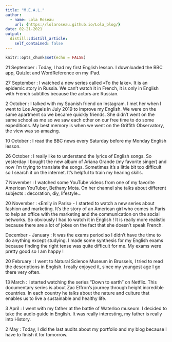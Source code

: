 ```yaml
---
title: "M.E.A.L."
author:
  - name: Lola Roseau
    url: {https://lolaroseau.github.io/Lola_blog/}
date: 02-21-2021
output:
  distill::distill_article:
    self_contained: false
---
```


```r
knitr::opts_chunk$set(echo = FALSE)
```

21 September : Today, I had my first English lesson. I downloaded the BBC app, Quizlet and WordReference on my iPad.

27 September : I watched a new series called «To the lake». It is an epidemic story in Russia. We can’t watch it in French, it is only in English with French subtitles because the actors are Russian.

2 October : I talked with my Spanish friend on Instagram. I met her when I went to Los Angels in July 2019 to improve my English. We were on the same apartment so we became quickly friends. She didn’t went on the same school as me so we saw each other on our free time to do some expeditions. My best memory is when we went on the Griffith Observatory, the view was so amazing.

10 October : I read the BBC news every Saturday before my Monday English lesson. 

26 October : I really like to understand the lyrics of English songs. So yesterday I bought the new album of Ariana Grande (my favorite singer) and now I’m trying to translate the songs. Sometimes it’s a little bit too difficult so I search it on the internet. It's helpful to train my hearing skills. 

7 November : I watched some YouTube videos from one of my favorite American YouTuber, Bethany Mota. On her channel she talks about different subjects : decoration, diy, lifestyle...

20 November : «Emily in Paris» - I started to watch a new series about fashion and marketing. It’s the story of an American girl who comes in Paris to help an office with the marketing and the communication on the social networks. So obviously I had to watch it in English ! It is really more realistic because there are a lot of jokes on the fact that she doesn’t speak French.

December - January : It was the exams period so I didn’t have the time to do anything except studying. I made some synthesis for my English exams because finding the right tense was quite difficult for me. My exams were pretty good so I am happy ! 

20 February : I went to Natural Science Museum in Brussels, I tried to read the descriptions in English. I really enjoyed it, since my youngest age I go there very often. 

13 March : I started watching the series "Down to earth" on Netflix. This documentary series is about Zac Effron's journey through height incredible countries. In each country he talks about the nature and culture that enables us to live a sustainable and healthy life.

3 April : I went with my father at the battle of Waterloo museum. I decided to take the audio guide in English. It was really interesting, my father is really into History. 

2 May : Today, I did the last audits about my portfolio and my blog because I have to finish it for tomorrow.

